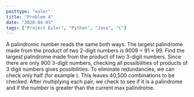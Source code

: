```yaml
---
posttype: "euler"
title: "Problem 4"
date: "2020-04-03"
tags: ["Project Euler", "Python", "Java", "C"]
---
```



<Card title="Problem 4 - Largest Palindrome Product">
A palindromic number reads the same both ways. The largest palindrome made from the product of two 2-digit numbers
is 9009 = 91 × 99. Find the largest palindrome made from the product of two 3-digit numbers.
</Card>

<EulerSolution>
Since there are only 900 3-digit numbers, checking all possibilities of products of 3 digit numbers gives <InlineMath math={`900^2 = 810,000`}/> possibilities. To eliminate redundancies, we can check only half (for example <InlineMath math={`100 \\cdot 200 = 200 \\cdot 100`} />).
This leaves 40,500 combinations to be checked. After multiplying each pair, we check to see if it is a palindrome and if
the number is greater than the current max palindrome.
</EulerSolution>